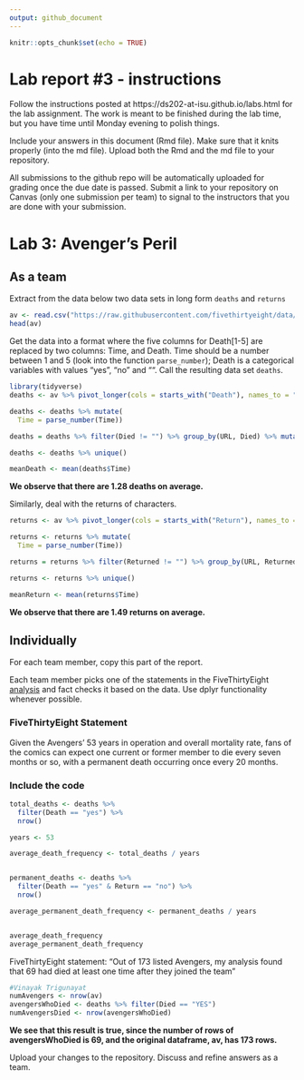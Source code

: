 ```yaml
---
output: github_document
---
```


<!-- README.md is generated from README.Rmd. Please edit the README.Rmd file -->


```r
knitr::opts_chunk$set(echo = TRUE)
```

# Lab report #3 - instructions

Follow the instructions posted at https://ds202-at-isu.github.io/labs.html for the lab assignment. The work is meant to be finished during the lab time, but you have time until Monday evening to polish things.

Include your answers in this document (Rmd file). Make sure that it knits properly (into the md file). Upload both the Rmd and the md file to your repository.  

All submissions to the github repo will be automatically uploaded for grading once the due date is passed.
Submit a link to your repository on Canvas (only one submission per team) to signal to the instructors that you are done with your submission.

# Lab 3: Avenger's Peril

## As a team

Extract from the data below two data sets in long form `deaths` and `returns`

```r
av <- read.csv("https://raw.githubusercontent.com/fivethirtyeight/data/master/avengers/avengers.csv", stringsAsFactors = FALSE)
head(av)
```

Get the data into a format where the five columns for Death[1-5] are replaced by two columns: Time, and Death. Time should be a number between 1 and 5 (look into the function `parse_number`); Death is a categorical variables with values "yes", "no" and "". Call the resulting data set `deaths`. 

```r
library(tidyverse)
deaths <- av %>% pivot_longer(cols = starts_with("Death"), names_to = "Time", values_to = "Died")

deaths <- deaths %>% mutate(
  Time = parse_number(Time))

deaths = deaths %>% filter(Died != "") %>% group_by(URL, Died) %>% mutate(Time = max(Time, na.rm = TRUE))

deaths <- deaths %>% unique()

meanDeath <- mean(deaths$Time)

```

**We observe that there are 1.28 deaths on average. **
 
Similarly, deal with the returns of characters.

```r
returns <- av %>% pivot_longer(cols = starts_with("Return"), names_to = "Time", values_to = "Returned")

returns <- returns %>% mutate(
  Time = parse_number(Time))

returns = returns %>% filter(Returned != "") %>% group_by(URL, Returned) %>% mutate(Time = max(Time, na.rm = TRUE))

returns <- returns %>% unique()

meanReturn <- mean(returns$Time)

```

**We observe that there are 1.49 returns on average. **




## Individually

For each team member, copy this part of the report. 

Each team member picks one of the statements in the FiveThirtyEight [analysis](https://fivethirtyeight.com/features/avengers-death-comics-age-of-ultron/) and fact checks it based on the data. Use dplyr functionality whenever possible.

### FiveThirtyEight Statement

Given the Avengers’ 53 years in operation and overall mortality rate, fans of the comics can expect one current or former member to die every seven months or so, with a permanent death occurring once every 20 months.

### Include the code

```r
total_deaths <- deaths %>%
  filter(Death == "yes") %>%
  nrow()

years <- 53

average_death_frequency <- total_deaths / years


permanent_deaths <- deaths %>%
  filter(Death == "yes" & Return == "no") %>%
  nrow()

average_permanent_death_frequency <- permanent_deaths / years


average_death_frequency
average_permanent_death_frequency


```

FiveThirtyEight statement:
"Out of 173 listed Avengers, my analysis found that 69 had died at least one time after they joined the team"

```r
#Vinayak Trigunayat
numAvengers <- nrow(av)
avengersWhoDied <- deaths %>% filter(Died == "YES")
numAvengersDied <- nrow(avengersWhoDied)
```
**We see that this result is true, since the number of rows of avengersWhoDied is 69, and the original dataframe, av, has 173 rows. **

Upload your changes to the repository. Discuss and refine answers as a team.


